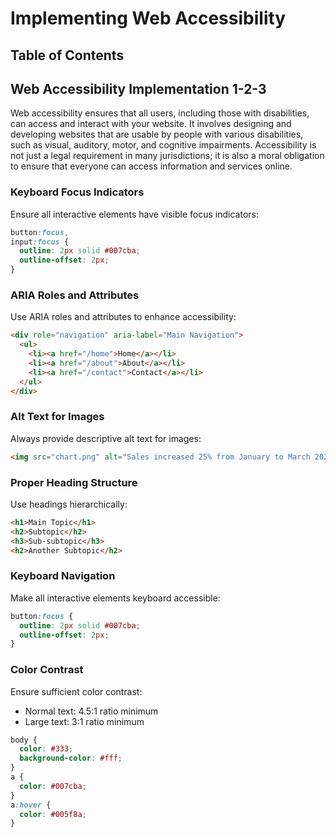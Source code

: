 
# Implementing Web Accessibility

## Table of Contents

## Web Accessibility Implementation 1-2-3

Web accessibility ensures that all users, including those with disabilities, can access and interact with your website. It involves designing and developing websites that are usable by people with various disabilities, such as visual, auditory, motor, and cognitive impairments. Accessibility is not just a legal requirement in many jurisdictions; it is also a moral obligation to ensure that everyone can access information and services online.

### Keyboard Focus Indicators

Ensure all interactive elements have visible focus indicators:

```css
button:focus,
input:focus {
  outline: 2px solid #007cba;
  outline-offset: 2px;
}
```

### ARIA Roles and Attributes

Use ARIA roles and attributes to enhance accessibility:

```html
<div role="navigation" aria-label="Main Navigation">
  <ul>
    <li><a href="/home">Home</a></li>
    <li><a href="/about">About</a></li>
    <li><a href="/contact">Contact</a></li>
  </ul>
</div>
```

### Alt Text for Images

Always provide descriptive alt text for images:

```html
<img src="chart.png" alt="Sales increased 25% from January to March 2023" />
```

### Proper Heading Structure

Use headings hierarchically:

```html
<h1>Main Topic</h1>
<h2>Subtopic</h2>
<h3>Sub-subtopic</h3>
<h2>Another Subtopic</h2>
```

### Keyboard Navigation

Make all interactive elements keyboard accessible:

```css
button:focus {
  outline: 2px solid #007cba;
  outline-offset: 2px;
}
```

### Color Contrast

Ensure sufficient color contrast:

- Normal text: 4.5:1 ratio minimum
- Large text: 3:1 ratio minimum

```css
body {
  color: #333;
  background-color: #fff;
}
a {
  color: #007cba;
}
a:hover {
  color: #005f8a;
}
```

<BackToTop />
